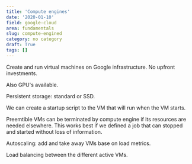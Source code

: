 ```yaml
---
title: 'Compute engines'
date: '2020-01-10'
field: google-cloud
area: fundamentals
slug: compute-engined
category: no category
draft: True
tags: []
---
```


Create and run virtual machines on Google infrastructure. No upfront investments.

Also GPU's available.

Persistent storage: standard or SSD.

We can create a startup script to the VM that will run when the VM starts.

Preemtible VMs can be terminated by compute engine if its resources are needed elsewhere. This works best if we defined a job that can stopped and started without loss of information.

Autoscaling: add and take away VMs base on load metrics.

Load balancing between the different active VMs.